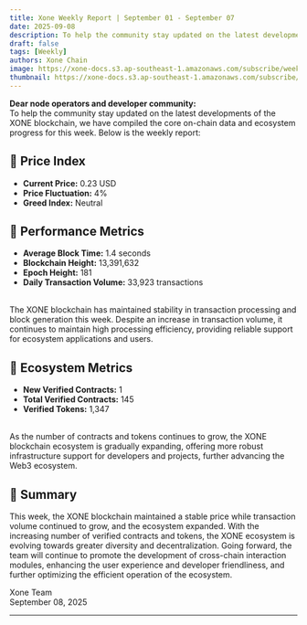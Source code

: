 ```yaml
---
title: Xone Weekly Report | September 01 - September 07
date: 2025-09-08
description: To help the community stay updated on the latest developments of the XONE blockchain, we have compiled the core on-chain data and ecosystem progress for this week.
draft: false
tags: [Weekly]
authors: Xone Chain
image: https://xone-docs.s3.ap-southeast-1.amazonaws.com/subscribe/weekly/09-08-2025/banner.jpg
thumbnail: https://xone-docs.s3.ap-southeast-1.amazonaws.com/subscribe/weekly/09-08-2025/banner.jpg
---
```



**Dear node operators and developer community:**
<br/>
To help the community stay updated on the latest developments of the XONE blockchain, we have compiled the core on-chain data and ecosystem progress for this week. Below is the weekly report:

## 🔹 Price Index
- **Current Price:** 0.23 USD
- **Price Fluctuation:** 4%
- **Greed Index:** Neutral

## 🔹 Performance Metrics
- **Average Block Time:** 1.4 seconds
- **Blockchain Height:** 13,391,632
- **Epoch Height:** 181
- **Daily Transaction Volume:** 33,923 transactions
<br/>
The XONE blockchain has maintained stability in transaction processing and block generation this week. Despite an increase in transaction volume, it continues to maintain high processing efficiency, providing reliable support for ecosystem applications and users.

## 🔹 Ecosystem Metrics
- **New Verified Contracts:** 1
- **Total Verified Contracts:** 145
- **Verified Tokens:** 1,347
<br/>
As the number of contracts and tokens continues to grow, the XONE blockchain ecosystem is gradually expanding, offering more robust infrastructure support for developers and projects, further advancing the Web3 ecosystem.

## 🔹 Summary
This week, the XONE blockchain maintained a stable price while transaction volume continued to grow, and the ecosystem expanded. With the increasing number of verified contracts and tokens, the XONE ecosystem is evolving towards greater diversity and decentralization. Going forward, the team will continue to promote the development of cross-chain interaction modules, enhancing the user experience and developer friendliness, and further optimizing the efficient operation of the ecosystem.
<br/>

Xone Team\
September 08, 2025

---

<ContactInfo />